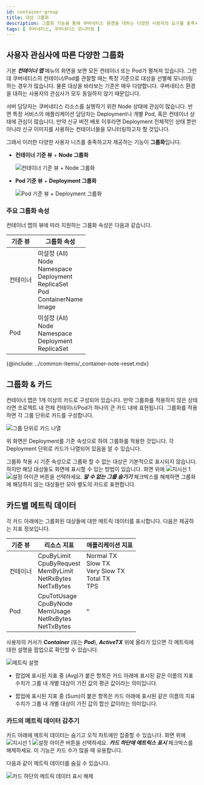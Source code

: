 ```yaml
---
id: container-group
title: 대상 그룹화
description: 그룹화 기능을 통해 쿠버네티스 환경을 대하는 다양한 사용자의 요구를 충족시킬 수 있습니다.
tags: [ 쿠버네티스, 쿠버네티스 모니터링 ]
---
```


## 사용자 관심사에 따른 다양한 그룹화

기본 ***컨테이너 맵*** 메뉴의 화면을 보면 모든 컨테이너 또는 Pod가 펼쳐져 있습니다. 그런데 쿠버네티스의 컨테이너/Pod를 관찰할 때는 특정 기준으로 대상을 선별해 모니터링하는 경우가 많습니다. 물론 대상을 바라보는 기준은 매우 다양합니다. 쿠버네티스 환경을 대하는 사용자의 관심사가 모두 동일하지 않기 때문입니다.

서버 담당자는 쿠버네티스 리소스를 실행하기 위한 Node 상태에 관심이 많습니다. 반면 특정 서비스의 애플리케이션 담당자는 Deployment나 개별 Pod, 혹은 컨테이너 상태에 관심이 많습니다. 만약 신규 버전 배포 이후라면 Deployment 전체적인 상태 뿐만 아니라 신규 이미지를 사용하는 컨테이너들을 모니터링하고자 할 것입니다.

그래서 이러한 다양한 사용자 니즈를 충족하고자 제공하는 기능이 **그룹화**입니다.

* **컨테이너 기준 뷰** + **Node 그룹화**

  ![컨테이너 기준 뷰 + Node 그룹화](https://img.whatap.io/media/images/whatap_kubernetes_container_map_group_node.png)

* **Pod 기준 뷰** + **Deployment 그룹화**

  ![Pod 기준 뷰 + Deployment 그룹화](https://img.whatap.io/media/images/whatap_kubernetes_container_map_group_deployment.png)


### 주요 그룹화 속성

컨테이너 맵의 뷰에 따라 지원하는 그룹화 속성은 다음과 같습니다.

|기준 뷰|그룹화 속성|
|--|--|
|컨테이너|미설정 (All)<br/>Node<br/>Namespace<br/>Deployment<br/>ReplicaSet<br/>Pod<br/>ContainerName<br/>Image|
|Pod|미설정 (All)<br/>Node<br/>Namespace<br/>Deployment<br/>ReplicaSet|

{@include: ../common-items/_container-note-reset.mdx} 

## 그룹화 & 카드

컨테이너 맵은 1개 이상의 카드로 구성되어 있습니다. 만약 그룹화를 적용하지 않은 상태라면 프로젝트 내 전체 컨테이너/Pod가 하나의 큰 카드 내에 표현됩니다. 그룹화를 적용하면 각 그룹 단위로 카드를 구성합니다.

![그룹 단위로 카드 나열](/img/kubernetes-group-card.png)

위 화면은 Deployment를 기준 속성으로 하여 그룹화를 적용한 것입니다. 각 Deployment 단위로 카드가 나열되어 있음을 알 수 있습니다.

그룹화 적용 시 기준 속성으로 그룹화 할 수 없는 대상은 기본적으로 표시되지 않습니다. 하지만 해당 대상들도 화면에 표시할 수 있는 방법이 있습니다. 화면 위에 ![지시선 1](/img/number-01.png) ![설정 아이콘](/img/ico-setting.svg) 버튼을 선택하세요. ***알 수 없는 그룹 숨기기*** 체크박스를 해제하면 그룹화에 해당하지 않는 대상들만 모아 별도의 카드로 표현합니다.

<!-- ![카드 설정 속성](https://img.whatap.io/media/images/whatap_kubernetes_container_map_card_metric_on.png)-->

## 카드별 메트릭 데이터

각 카드 아래에는 그룹화된 대상들에 대한 메트릭 데이터를 표시합니다. 다음은 제공하는 지표 정보입니다.

|기준 뷰|리소스 지표|애플리케이션 지표|
|--|--|--|
|컨테이너|CpuByLimit<br/>CpuByRequest<br/>MemByLimit<br/>NetRxBytes<br/>NetTxBytes<br/>|Normal TX<br/>Slow TX<br/>Very Slow TX<br/>Total TX<br/>TPS|
|Pod|CpuTotUsage<br/>CpuByNode<br/>MemUsage<br/>NetRxBytes<br/>NetTxBytes|^|

사용자의 커서가 ***Container*** (또는 ***Pod***), ***ActiveTX*** 위에 올라가 있으면 각 메트릭에 대한 설명을 팝업으로 확인할 수 있습니다.

![메트릭 설명](https://img.whatap.io/media/images/whatap_kubernetes_container_map_cards_metri_description.png)

* 팝업에 표시된 지표 중 (Avg)가 붙은 항목은 카드 아래에 표시된 같은 이름의 지표 수치가 그룹 내 개별 대상이 가진 값의 평균 값이라는 의미입니다.

* 팝업에 표시된 지표 중 (Sum)이 붙은 항목은 카드 아래에 표시된 같은 이름의 지표 수치가 그룹 내 개별 대상이 가진 값의 합산 값이라는 의미입니다.

### 카드의 메트릭 데이터 감추기 

카드 아래에 메트릭 데이터는 숨기고 오직 차트에만 집중할 수 있습니다. 화면 위에 ![지시선 1](/img/number-01.png) ![설정 아이콘](/img/ico-setting.svg) 버튼을 선택하세요. ***카드 하단에 메트릭스 표시*** 체크박스를 해제하세요. 이 기능은 카드 수가 많을 때 유용합니다.

다음과 같이 메트릭 데이터를 숨길 수 있습니다.

![카드 하단의 메트릭 데이터 표시 해제](https://img.whatap.io/media/images/whatap_kubernetes_container_map_cards_metric_off.png)
